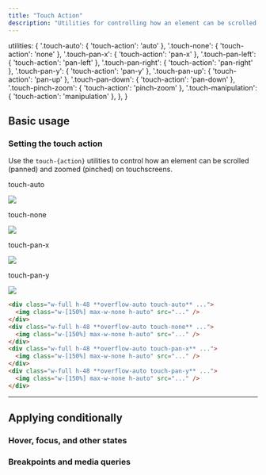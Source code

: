 ```yaml
---
title: "Touch Action"
description: "Utilities for controlling how an element can be scrolled and zoomed on touchscreens."
---
```



  utilities: {
    '.touch-auto': { 'touch-action': 'auto' },
    '.touch-none': { 'touch-action': 'none' },
    '.touch-pan-x': { 'touch-action': 'pan-x' },
    '.touch-pan-left': { 'touch-action': 'pan-left' },
    '.touch-pan-right': { 'touch-action': 'pan-right' },
    '.touch-pan-y': { 'touch-action': 'pan-y' },
    '.touch-pan-up': { 'touch-action': 'pan-up' },
    '.touch-pan-down': { 'touch-action': 'pan-down' },
    '.touch-pinch-zoom': { 'touch-action': 'pinch-zoom' },
    '.touch-manipulation': { 'touch-action': 'manipulation' },
  },
}

## Basic usage

### Setting the touch action

Use the `touch-{action}` utilities to control how an element can be scrolled (panned) and zoomed (pinched) on touchscreens.

<Example hint="Try panning these images on a touchscreen">
  <div class="grid sm:grid-cols-2 gap-x-6 gap-y-14 font-mono font-bold">
    <div class="flex flex-col items-center">
      <p class="font-medium text-sm text-slate-500 font-mono text-center mb-3 dark:text-slate-400">touch-auto</p>
      <div class="grid w-full h-48 overflow-auto touch-auto rounded-lg shadow-lg">
        <img class="col-span-1 col-start-1 col-end-1 w-[150%] max-w-none" src="https://images.unsplash.com/photo-1554629947-334ff61d85dc?ixid=MnwxMjA3fDB8MHxwaG90by1wYWdlfHx8fGVufDB8fHx8&ixlib=rb-1.2.1&auto=format&fit=crop&w=600&h=400&q=80" />
      </div>
    </div>
    <div class="flex flex-col items-center">
      <p class="font-medium text-sm text-slate-500 font-mono text-center mb-3 dark:text-slate-400">touch-none</p>
      <div class="w-full h-48 overflow-auto touch-none rounded-lg shadow-lg">
        <img class="w-[150%] max-w-none" src="https://images.unsplash.com/photo-1554629947-334ff61d85dc?ixid=MnwxMjA3fDB8MHxwaG90by1wYWdlfHx8fGVufDB8fHx8&ixlib=rb-1.2.1&auto=format&fit=crop&w=600&h=400&q=80" />
      </div>
    </div>
    <div class="flex flex-col items-center">
      <p class="font-medium text-sm text-slate-500 font-mono text-center mb-3 dark:text-slate-400">touch-pan-x</p>
      <div class="w-full h-48 overflow-auto touch-pan-x rounded-lg shadow-lg">
        <img class="w-[150%] max-w-none" src="https://images.unsplash.com/photo-1554629947-334ff61d85dc?ixid=MnwxMjA3fDB8MHxwaG90by1wYWdlfHx8fGVufDB8fHx8&ixlib=rb-1.2.1&auto=format&fit=crop&w=600&h=400&q=80" />
      </div>
    </div>
    <div class="flex flex-col items-center">
      <p class="font-medium text-sm text-slate-500 font-mono text-center mb-3 dark:text-slate-400">touch-pan-y</p>
      <div class="w-full h-48 overflow-auto touch-pan-y rounded-lg shadow-lg">
        <img class="w-[150%] max-w-none" src="https://images.unsplash.com/photo-1554629947-334ff61d85dc?ixid=MnwxMjA3fDB8MHxwaG90by1wYWdlfHx8fGVufDB8fHx8&ixlib=rb-1.2.1&auto=format&fit=crop&w=600&h=400&q=80" />
      </div>
    </div>
  </div>
</Example>

```html
<div class="w-full h-48 **overflow-auto touch-auto** ...">
  <img class="w-[150%] max-w-none h-auto" src="..." />
</div>
<div class="w-full h-48 **overflow-auto touch-none** ...">
  <img class="w-[150%] max-w-none h-auto" src="..." />
</div>
<div class="w-full h-48 **overflow-auto touch-pan-x** ...">
  <img class="w-[150%] max-w-none h-auto" src="..." />
</div>
<div class="w-full h-48 **overflow-auto touch-pan-y** ...">
  <img class="w-[150%] max-w-none h-auto" src="..." />
</div>
```

---

## <Heading ignore>Applying conditionally</Heading>

### <Heading ignore>Hover, focus, and other states</Heading>

<HoverFocusAndOtherStates featuredClass="touch-pan-x" variant="focus" />

### <Heading ignore>Breakpoints and media queries</Heading>

<BreakpointsAndMediaQueries featuredClass="touch-pan-x" />
